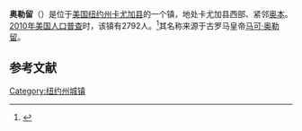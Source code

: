 {{Infobox settlement
|official_name            =  奥勒留
|settlement_type          = 镇
|nickname                 = 
|motto                    = 

<!-- Images -->
|image_skyline            = 
|imagesize                = 
|image_caption            = 
|image_flag               = 
|image_seal               = 

<!-- Maps -->
|pushpin_map              = 
|pushpin_label            = 
|pushpin_label_position   = <!-- the position of the pushpin label: left, right, top, bottom, none -->
|pushpin_map_caption      = 
|pushpin_mapsize          =
|image_map                = Cayuga County NY Aurelius town highlighted.svg
|mapsize                  = 
|map_caption              =
|image_map1               = 
|mapsize1                 = 
|map_caption1             = 

<!-- Location -->
|coordinates_display      = inline,title
|coordinates_region       = US-NY
|subdivision_type         = [[国家|国家]]
|subdivision_name         = [[美国|美国]]
|subdivision_type1        = [[美国行政区划|州]]
|subdivision_name1        = [[纽约州|纽约州]]
|subdivision_type2        = [[纽约州行政区划|县]]
|subdivision_name2        = [[卡尤加县_(纽约州)|卡尤加县]]
|government_footnotes     = 
|government_type          =
|established_title        = 
|established_date         = 

<!-- Area -->
|unit_pref                = Imperial
|area_footnotes           = 
|area_magnitude           = 
|area_total_km2           = 82.9
|area_land_km2            = 78.3
|area_water_km2           = 4.5
|area_total_sq_mi         = 
|area_land_sq_mi          = 
|area_water_sq_mi         = 

<!-- Population -->
|population_as_of         = [[2010年美国人口普查|2010]]
|population_footnotes     = 
|population_total         = 2792
|population_density_km2   = 35.6
|population_density_sq_mi = 

<!-- General information -->
|timezone                 = [[美国东部时间|EST]]
|utc_offset               = -5
|timezone_DST             = EDT
|utc_offset_DST           = -4
|elevation_footnotes      = 
|elevation_m              = 156
|elevation_ft             = 512
|latd = 42 |latm = 56 |latNS = N
|longd = 76 |longm = 40  |longEW = W

<!-- Area/postal codes & others -->
|postal_code_type         = [[美国邮政编码|邮政编码]]
|postal_code              = 13021
|area_code                = [[美国电话区号315|315]]
|website                  = {{URL|www.cayugacounty.us/aurelius}}
|footnotes                = 
}}
'''奥勒留'''（{{lang-en|Aurelius}}）是位于[[美国|美国]][[纽约州|纽约州]][[卡尤加县_(纽约州)|卡尤加县]]的一个镇，地处卡尤加县西部、紧邻[[奥本|奥本]]。[[2010年美国人口普查|2010年美国人口普查]]时，该镇有2792人。<ref name>{{cite web|url=http://factfinder2.census.gov|publisher=[[United_States_Census_Bureau|United States Census Bureau]]|title=American FactFinder|accessdate=2020-10-06|archive-date=2013-09-11|archive-url=https://web.archive.org/web/20130911234518/http://factfinder2.census.gov/|dead-url=no}}</ref>其名称来源于古罗马皇帝[[马可·奥勒留|马可·奥勒留]]。

== 参考文献 ==
{{reflist}}

{{NY-stub}}
[[Category:纽约州城镇|Category:纽约州城镇]]